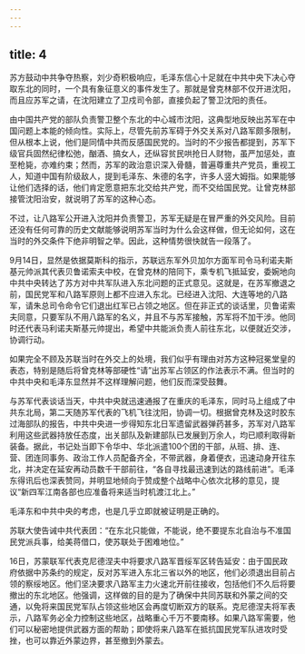 ```yaml
---
---
---
```

title: 4
---




苏方鼓动中共争夺热察，刘少奇积极响应，毛泽东信心十足就在中共中央下决心夺取东北的同时，一个具有象征意义的事件发生了。那就是曾克林部不仅开进沈阳，而且应苏军之请，在沈阳建立了卫戍司令部，直接负起了警卫沈阳的责任。

由中国共产党的部队负责警卫整个东北的中心城市沈阳，这典型地反映出苏军在中国问题上本能的倾向性。实际上，尽管先前苏军碍于外交关系对八路军颇多限制，但从根本上说，他们是同情中共而反感国民党的。当时的不少报告都提到，苏军下级官兵固然纪律松弛，酗酒、搞女人，还纵容贫民哄抢日人财物，虽严加惩处，直至枪毙，亦难约束；然而，苏军的政治意识深入骨髓，普遍尊重共产党员，重视工人，知道中国有阶级敌人，提到毛泽东、朱德的名字，许多人竖大姆指。如果能够让他们选择的话，他们肯定愿意把东北交给共产党，而不交给国民党。让曾克林部接管沈阳治安，就说明了苏军的这种心态。

不过，让八路军公开进入沈阳并负责警卫，苏军无疑是在冒严重的外交风险。目前还没有任何可靠的历史文献能够说明苏军当时为什么会这样做，但无论如何，这在当时的外交条件下绝非明智之举。因此，这种情势很快就告一段落了。

9月14日，显然是依据莫斯科的指示，苏联远东军外贝加尔方面军司令马利诺夫斯基元帅派其代表贝鲁诺索夫中校，在曾克林的陪同下，乘专机飞抵延安，委婉地向中共中央转达了苏方对中共军队进入东北问题的正式意见。这就是，在苏军撤退之前，国民党军和八路军原则上都不应进入东北。已经进入沈阳、大连等地的八路军，请朱总司令命令它们退出红军已占领之地区。但在非正式的谈话里，贝鲁诺索夫同意，只要军队不用八路军的名义，并且不与苏军接触，苏军将不加干涉。他同时还代表马利诺夫斯基元帅提出，希望中共能派负责人前往东北，以便就近交涉，协调行动。

如果完全不顾及苏联当时在外交上的处境，我们似乎有理由对苏方这种冠冕堂皇的表态，特别是随后将曾克林等部硬性“请”出苏军占领区的作法表示不满。但当时的中共中央和毛泽东显然并不这样理解问题，他们反而深受鼓舞。

与苏军代表谈话当天，中共中央就迅速通报了在重庆的毛泽东，同时马上组成了中共东北局，第二天随苏军代表的飞机飞往沈阳，协调一切。根据曾克林及这时胶东过海部队的报告，中共中央进一步得知东北日军遗留武器弹药甚多，苏军对八路军利用这些武器持放任态度，出关部队及新建部队已发展到万余人，均已顺利取得新装备。据此，书记处当即下令华中、华北派遣100个团的干部，从班、排、连、营、团连同事务、政治工作人员配备齐全，不带武器，身着便衣，迅速动身开往东北，并决定在延安再动员数千干部前往，“各自寻找最迅速到达的路线前进”。毛泽东得讯后也深表赞同，并明显地倾向于赞成整个战略中心依次北移的意见，提议“新四军江南各部也应准备将来适当时机渡江北上。”

毛泽东和中共中央的考虑，也是几乎立即就被证明是正确的。

苏联大使告诫中共代表团：“在东北只能做，不能说，绝不要提东北自治与不准国民党派兵事，给美蒋借口，使苏联处于困难地位。”

16日，苏蒙联军代表克尼德涅夫中将要求八路军晋绥军区转告延安：由于国民政府依据中苏条约的规定，反对苏军进入东北三省以外的地区，他们必须退出目前占领的察绥地区。他们坚决要求八路军主力火速北开前往接收，包括他们不久后将要撤出的东北地区。他强调，这样做的目的是为了确保中共同苏联和外蒙之间的交通，以免将来国民党军队占领这些地区会再度切断双方的联系。克尼德涅夫将军表示，八路军务必全力控制这些地区，战略重心千万不要南移。如果八路军需要，他们可以秘密地提供武器方面的帮助；即使将来八路军在抵抗国民党军队进攻时受挫，也可以靠近外蒙边界，甚至撤到外蒙去。